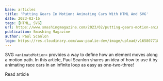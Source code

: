 ```yaml
---
base: articles
title: 'Putting Gears In Motion: Animating Cars With HTML And SVG'
date: 2023-02-16
tags: [HTML, SVG]
url: https://www.smashingmagazine.com/2023/02/putting-gears-motion-animating-cars-with-html-svg/
publication: Smashing Magazine
author: Paul Scanlon
logo: https://res.cloudinary.com/www-paulie-dev/image/upload/v1658077182/paulie.dev/Logos/smashing-magazine-logo_rhvh4j.png
---
```


SVG `<animateMotion>` provides a way to define how an element moves along a motion path. In this article, Paul Scanlon
shares an idea of how to use it by animating race cars in an infinite loop as easy as one-two-three!

<CtaExternal href='https://www.smashingmagazine.com/2023/02/putting-gears-motion-animating-cars-with-html-svg/'>
  Read article
</CtaExternal>
